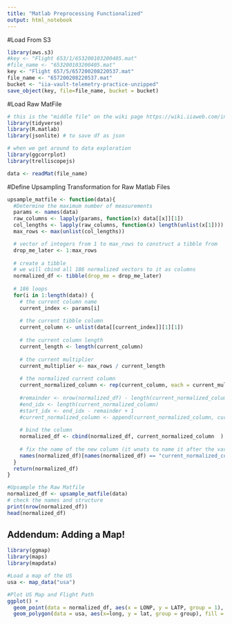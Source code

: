 ```yaml
---
title: "Matlab Preprocessing Functionalized"
output: html_notebook
---
```


#Load From S3
```r

library(aws.s3)
#key <- "Flight 653/1/653200103200405.mat"
#file_name <- "653200103200405.mat"
key <- "Flight 657/5/657200208220537.mat"
file_name <- "657200208220537.mat"
bucket <- "iia-vault-telemetry-practice-unzipped"
save_object(key, file=file_name, bucket = bucket)
```

#Load Raw MatFile
```r

# this is the "middle file" on the wiki page https://wiki.iiaweb.com/index.php?title=VAULT/RawData/DASHLink#Format
library(tidyverse)
library(R.matlab)
library(jsonlite) # to save df as json

# when we get around to data exploration
library(ggcorrplot)
library(trelliscopejs)

data <- readMat(file_name)
```

#Define Upsampling Transformation for Raw Matlab Files
```r
upsample_matfile <- function(data){
  #Determine the maximum number of measurements
  params <- names(data)
  raw_columns <- lapply(params, function(x) data[[x]][1])
  col_lengths <- lapply(raw_columns, function(x) length(unlist(x[1])))
  max_rows <- max(unlist(col_lengths))

  # vector of integers from 1 to max_rows to construct a tibble from
  drop_me_later <- 1:max_rows
  
  # create a tibble
  # we will cbind all 186 normalized vectors to it as columns
  normalized_df <- tibble(drop_me = drop_me_later)
  
  # 186 loops
  for(i in 1:length(data)) {
    # the current column name
    current_index <- params[i]
    
    # the current tibble column
    current_column <- unlist(data[[current_index]][1][1])
    
    # the current column length
    current_length <- length(current_column)
    
    # the current multiplier
    current_multiplier <- max_rows / current_length
    
    # the normalized current column
    current_normalized_column <- rep(current_column, each = current_multiplier)
    
    #remainder <- nrow(normalized_df) - length(current_normalized_column)
    #end_idx <- length(current_normalized_column)
    #start_idx <- end_idx - remainder + 1
    #current_normalized_column <- append(current_normalized_column, current_normalized_column[start_idx:end_idx])
  
    # bind the column  
    normalized_df <- cbind(normalized_df, current_normalized_column  )
  
    # fix the name of the new column (it wnats to name it after the variable)
    names(normalized_df)[names(normalized_df) == "current_normalized_column"] <- current_index
  }
  return(normalized_df)
}

#Upsample the Raw Matfile
normalized_df <- upsample_matfile(data)
# check the names and structure  
print(nrow(normalized_df))
head(normalized_df)
```
## Addendum: Adding a Map!
```r
library(ggmap)
library(maps)
library(mapdata)

#Load a map of the US
usa <- map_data("usa")

#Plot US Map and Flight Path
ggplot() +
  geom_point(data = normalized_df, aes(x = LONP, y = LATP, group = 1), fill = NA, color = "red") +
  geom_polygon(data = usa, aes(x=long, y = lat, group = group), fill = NA, color = "blue")
```

